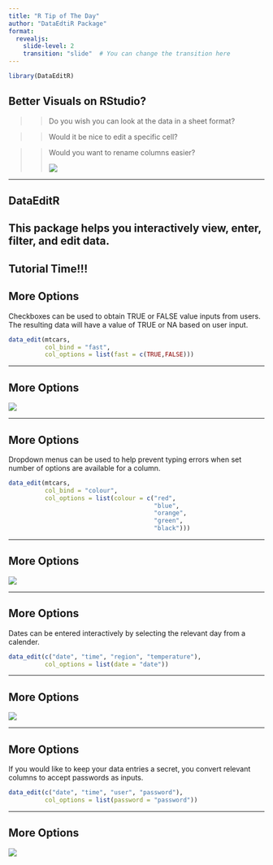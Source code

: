 ---
title: "R Tip of The Day"
author: "DataEdtiR Package"
format: 
  revealjs:
    slide-level: 2
    transition: "slide"  # You can change the transition here
---

```{r}
library(DataEditR)
```

## Better Visuals on RStudio?

> > Do you wish you can look at the data in a sheet format?

> > Would it be nice to edit a specific cell?

> > Would you want to rename columns easier?
> >
> > ![](images/download (2).jpeg)

------------------------------------------------------------------------

## DataEditR

## This package helps you interactively view, enter, filter, and edit data.

## Tutorial Time!!!

## More Options

Checkboxes can be used to obtain TRUE or FALSE value inputs from users. The resulting data will have a value of TRUE or NA based on user input.

```{r, eval=FALSE, echo=TRUE}
data_edit(mtcars,
          col_bind = "fast",
          col_options = list(fast = c(TRUE,FALSE)))
```

------------------------------------------------------------------------

## More Options

![](images/dataedit.JPG)

------------------------------------------------------------------------

## More Options

Dropdown menus can be used to help prevent typing errors when set number of options are available for a column.

```{r, eval=FALSE, echo=TRUE}
data_edit(mtcars,
          col_bind = "colour",
          col_options = list(colour = c("red",
                                        "blue",
                                        "orange",
                                        "green",
                                        "black")))
```

------------------------------------------------------------------------

## More Options

![](images/dataedit2.JPG)

------------------------------------------------------------------------

## More Options

Dates can be entered interactively by selecting the relevant day from a calender. 

```{r, eval=FALSE, echo=TRUE}
data_edit(c("date", "time", "region", "temperature"),
          col_options = list(date = "date"))
```

------------------------------------------------------------------------

## More Options

![](images/dataedit3.JPG)

------------------------------------------------------------------------

## More Options

If you would like to keep your data entries a secret, you convert relevant columns to accept passwords as inputs.

```{r, eval=FALSE, echo=TRUE}
data_edit(c("date", "time", "user", "password"),
          col_options = list(password = "password"))

```

------------------------------------------------------------------------

## More Options

![](images/dataedit4.JPG)
